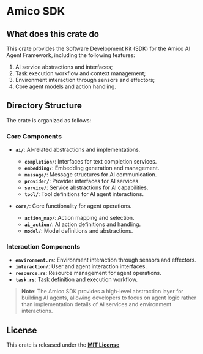 # Amico SDK

## What does this crate do

This crate provides the Software Development Kit (SDK) for the Amico AI Agent Framework, including the following features:

1. AI service abstractions and interfaces;
2. Task execution workflow and context management;
3. Environment interaction through sensors and effectors;
4. Core agent models and action handling.

## Directory Structure

The crate is organized as follows:

### Core Components

- **`ai/`**: AI-related abstractions and implementations.
  - **`completion/`**: Interfaces for text completion services.
  - **`embedding/`**: Embedding generation and management.
  - **`message/`**: Message structures for AI communication.
  - **`provider/`**: Provider interfaces for AI services.
  - **`service/`**: Service abstractions for AI capabilities.
  - **`tool/`**: Tool definitions for AI agent interactions.

- **`core/`**: Core functionality for agent operations.
  - **`action_map/`**: Action mapping and selection.
  - **`ai_action/`**: AI action definitions and handling.
  - **`model/`**: Model definitions and abstractions.

### Interaction Components

- **`environment.rs`**: Environment interaction through sensors and effectors.
- **`interaction/`**: User and agent interaction interfaces.
- **`resource.rs`**: Resource management for agent operations.
- **`task.rs`**: Task definition and execution workflow.

> **Note**: The Amico SDK provides a high-level abstraction layer for building AI agents, allowing developers to focus on agent logic rather than implementation details of AI services and environment interactions.

## License

This crate is released under the [**MIT License**](https://github.com/AIMOverse/amico/blob/main/LICENSE)
